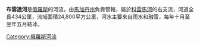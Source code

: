 {{noteTA
|1=zh-cn:科雷马; zh-hk:科雷馬; zh-tw:科力馬; 
}}
'''布雲達河'''是[[俄羅斯|俄羅斯]]的河流，由[[馬加丹州|馬加丹州]]負責管轄，屬於[[科雷馬河|科雷馬河]]的右支流，河道全長434公里，流域面積24,800平方公里，河水主要來自雨水和融雪，每年十月至翌年五月結冰。

{{Russia-geo-stub}}
[[Category:俄羅斯河流|Category:俄羅斯河流]]